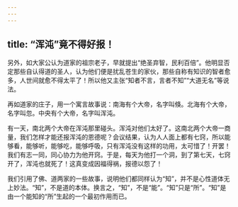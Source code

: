```yaml
---
---
---
```

title: “浑沌”竟不得好报！
---




另外，如大家公认为道家的祖宗老子，早就提出“绝圣弃智，民利百倍”。他明显否定那些自认得道的圣人，认为他们便是扰乱苍生的家伙，那些自称有知识的智者愈多，人世间就愈不得太平了！所以他又主张“知者不言，言者不知”“大道无名”等说法。

再如道家的庄子，用一个寓言故事说：南海有个大帝，名字叫倏。北海有个大帝，名字叫忽。中央有个大帝，名字叫浑沌。

有一天，南北两个大帝在浑沌那里碰头。浑沌对他们太好了。这南北两个大帝一商量，我们怎样才能还报浑沌的恩德呢？会议结果，认为人人面上都有七窍，所以能够看，能够听，能够吃，能够呼吸，只有浑沌没有这样的功用，太可惜了！开罢！我们有志一同，同心协力为他开窍。于是，每天为他打一个洞，到了第七天，七窍开了，浑沌也就死了！这真变成因福得祸，报德以怨了！

我们引用了佛、道两家的一些故事，说明他们都同样认为“知”，并不是心性道体无上妙法。“知”，不是道的本体。换言之，“知”，不是“能”。“知”只是“所”。“知”是由一个能知的“所”生起的一个最初作用而已。